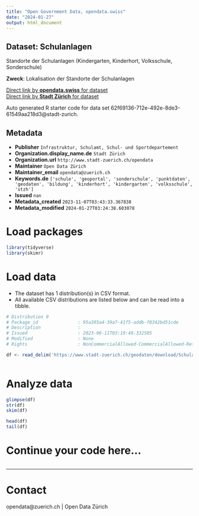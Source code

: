 ```yaml
---
title: "Open Government Data, opendata.swiss"
date: "2024-01-27"
output: html_document
---
```


## Dataset: Schulanlagen

Standorte der Schulanlagen (Kindergarten, Kinderhort, Volksschule, Sonderschule)

**Zweck**: Lokalisation der Standorte der Schulanlagen

[Direct link by **opendata.swiss** for dataset](https://opendata.swiss/de/dataset/schulanlagen)<br>
[Direct link by **Stadt Zürich** for dataset](https://data.stadt-zuerich.ch/dataset/geo_schulanlagen)

Auto generated R starter code for data set 62f69136-712e-492e-8de3-61549aa218d3@stadt-zurich.

## Metadata

- **Publisher** `Infrastruktur, Schulamt, Schul- und Sportdepartement`
- **Organization.display_name.de** `Stadt Zürich`
- **Organization.url** `http://www.stadt-zuerich.ch/opendata`
- **Maintainer** `Open Data Zürich`
- **Maintainer_email** `opendata@zuerich.ch`
- **Keywords.de** `['schule', 'geoportal', 'sonderschule', 'punktdaten', 'geodaten', 'bildung', 'kinderhort', 'kindergarten', 'volksschule', 'stzh']`
- **Issued** `nan`
- **Metadata_created** `2023-11-07T03:43:33.367838`
- **Metadata_modified** `2024-01-27T03:24:38.603078`


# Load packages

```r

library(tidyverse)
library(skimr)

```

# Load data

-   The dataset has 1 distribution(s) in CSV format.
-   All available CSV distributions are listed below and can be read into a tibble.

```r

# Distribution 0
# Package_id               : 95a395a4-39a7-41f5-addb-f8342bd51cde
# Description              : 
# Issued                   : 2023-06-11T03:19:49.332585
# Modified                 : None
# Rights                   : NonCommercialAllowed-CommercialAllowed-ReferenceNotRequired

df <- read_delim('https://www.stadt-zuerich.ch/geodaten/download/Schulanlagen?format=10008')



```

# Analyze data

```r

glimpse(df)
str(df)
skim(df)

head(df)
tail(df)

```

# Continue your code here...

```r

```

------------------------------------------------------------------------

# Contact

opendata@zuerich.ch | Open Data Zürich
